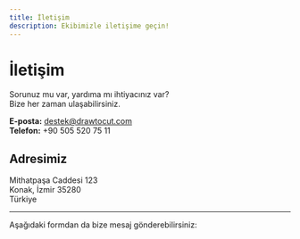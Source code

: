 ```yaml
---
title: İletişim
description: Ekibimizle iletişime geçin!
---
```


# İletişim

Sorunuz mu var, yardıma mı ihtiyacınız var?  
Bize her zaman ulaşabilirsiniz.

**E-posta:** destek@drawtocut.com  
**Telefon:** +90 505 520 75 11

## Adresimiz

Mithatpaşa Caddesi 123  
Konak, İzmir 35280  
Türkiye

---

Aşağıdaki formdan da bize mesaj gönderebilirsiniz:

